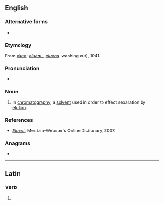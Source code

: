 {{also|éluent}}
==English==

===Alternative forms===
* {{l|en|eluant}}

===Etymology===
{{wikipedia}}
{{root|en|ine-pro|*lewh₃-}}
From [[elute]]; {{uder|en|la|-}} ''[[eluent-]], [[eluens]]'' (washing out), 1941.

===Pronunciation===
* {{IPA|en|/ˈɛl.jʊ.ənt/}}

===Noun===
{{en-noun}}

# {{lb|en|analytical chemistry}} In [[chromatography]], a [[solvent]] used in order to effect separation by [[elution]].

===References===
* ''[http://www.m-w.com/cgi-bin/dictionary?book=Dictionary&va=eluent Eluent]'', Merriam-Webster's Online Dictionary, 2007.

===Anagrams===
* {{anagrams|en|a=eelntu|enlute}}

----

==Latin==

===Verb===
{{la-verb-form|ēluent}}

# {{inflection of|la|ēluō||3|p|futr|actv|indc}}